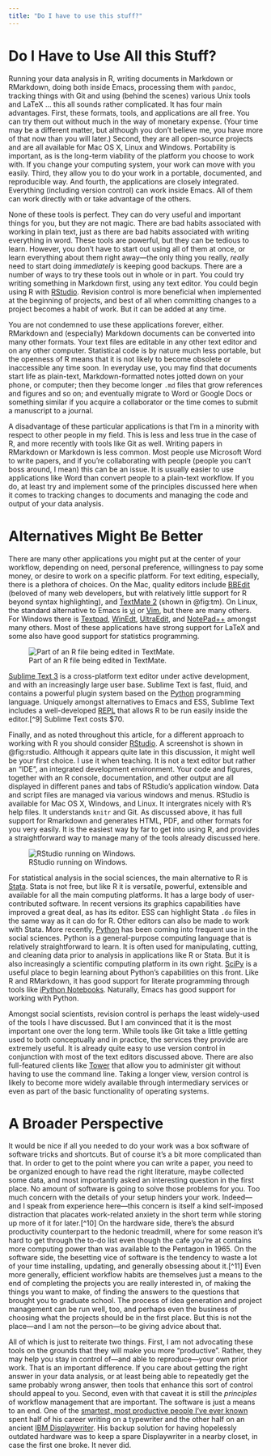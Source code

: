 ```yaml
---
title: "Do I have to use this stuff?"
---
```


# Do I Have to Use All this Stuff?

Running your data analysis in R, writing documents in Markdown or RMarkdown, doing both inside Emacs, processing them with `pandoc`, tracking things with Git and using (behind the scenes) various Unix tools and LaTeX ... this all sounds rather complicated. It has four main advantages. First, these formats, tools, and applications are all free. You can try them out without much in the way of monetary expense. (Your time may be a different matter, but although you don't believe me, you have more of that now than you will later.) Second, they are all open-source projects and are all available for Mac OS X, Linux and Windows. Portability is important, as is the long-term viability of the platform you choose to work with. If you change your computing system, your work can move with you easily. Third, they allow you to do your work in a portable, documented, and reproducible way. And fourth, the applications are closely integrated. Everything (including version control) can work inside Emacs. All of them can work directly with or take advantage of the others.

None of these tools is perfect. They can do very useful and important things for you, but they are not magic. There are bad habits associated with working in plain text, just as there are bad habits associated with writing everything in word. These tools are powerful, but they can be tedious to learn. However, you don't have to start out using all of them at once, or learn everything about them right away---the only thing you really, *really* need to start doing *immediately* is keeping good backups. There are a number of ways to try these tools out in whole or in part. You could try writing something in Markdown first, using any text editor. You could begin using R with [RStudio](http://rstudio.com). Revision control is more beneficial when implemented at the beginning of projects, and best of all when committing changes to a project becomes a habit of work. But it can be added at any time.

You are not condemned to use these applications forever, either. RMarkdown and (especially) Markdown documents can be converted into many other formats. Your text files are editable in any other text editor and on any other computer. Statistical code is by nature much less portable, but the openness of R means that it is not likely to become obsolete or inaccessible any time soon. In everyday use, you may find that documents start life as plain-text, Markdown-formatted notes jotted down on your phone, or computer; then they become longer `.md` files that grow references and figures and so on; and eventually migrate to Word or Google Docs or something similar if you acquire a collaborator or the time comes to submit a manuscript to a journal. 

A disadvantage of these particular applications is that I'm in a minority with respect to other people in my field. This is less and less true in the case of R, and more recently with tools like Git as well. Writing papers in RMarkdown or Markdown is less common. Most people use Microsoft Word to write papers, and if you're collaborating with people (people you can't boss around, I mean) this can be an issue. It is usually easier to use applications like Word than convert people to a plain-text workflow. If you do, at least try and implement some of the principles discussed here when it comes to tracking changes to documents and managing the code and output of your data analysis.

# Alternatives Might Be Better

There are many other applications you might put at the center of your workflow, depending on need, personal preference, willingness to pay some money, or desire to work on a specific platform. For text editing, especially, there is a plethora of choices. On the Mac, quality editors include [BBEdit](http://www.barebones.com/products/bbedit/index.shtml) (beloved of many web developers, but with relatively little support for R beyond syntax highlighting), and [TextMate 2](http://macromates.com/download) (shown in @fig:tm). On Linux, the standard alternative to Emacs is [vi](http://www.eng.hawaii.edu/Tutor/vi.html) or [Vim](http://www.vim.org/), but there are many others. For Windows there is [Textpad](http://www.textpad.com/), [WinEdt](http://www.winedt.com/), [UltraEdit](http://www.ultraedit.com/), and [NotePad++](http://notepad-plus.sourceforge.net/uk/site.htm) amongst many others. Most of these applications have strong support for LaTeX and some also have good support for statistics programming.

![Part of an R file being edited in TextMate.](figures/TextMate.png){#fig:tm}

[Sublime Text 3](http://www.sublimetext.com/) is a cross-platform text editor under active development, and with an increasingly large user base. Sublime Text is fast, fluid, and contains a powerful plugin system based on the [Python](http://python.org) programming language. Uniquely amongst alternatives to Emacs and ESS, Sublime Text includes a well-developed [REPL](http://en.wikipedia.org/wiki/Read%E2%80%93eval%E2%80%93print_loop) that allows R to be run easily inside the editor.[^9] Sublime Text costs \$70.

Finally, and as noted throughout this article, for a different approach to working with R you should consider [RStudio](http://www.rstudio.com). A screenshot is shown in @fig:rstudio. Although it appears quite late in this discussion, it might well be your first choice. I use it when teaching. It is not a text editor but rather an "IDE", an integrated development environment. Your code and figures, together with an R console, documentation, and other output are all displayed in different panes and tabs of RStudio's application window. Data and script files are managed via various windows and menus. RStudio is available for Mac OS X, Windows, and Linux. It intergrates nicely with R's help files. It understands `knitr` and Git. As discussed above, it has full support for Rmarkdown and generates HTML, PDF, and other formats for you very easily. It is the easiest way by far to get into using R, and provides a straightforward way to manage many of the tools already discussed here.

![RStudio running on Windows.](figures/rstudio.png){#fig:rstudio}

For statistical analysis in the social sciences, the main alternative to R is [Stata](http://www.stata.com/). Stata is not free, but like R it is versatile, powerful, extensible and available for all the main computing platforms. It has a large body of user-contributed software. In recent versions its graphics capabilities have improved a great deal, as has its editor. ESS can highlight Stata `.do` files in the same way as it can do for R. Other editors can also be made to work with Stata. More recently, [Python](http://python.org) has been coming into frequent use in the social sciences. Python is a general-purpose computing language that is relatively straightforward to learn. It is often used for manipulating, cutting, and cleaning data prior to analysis in applications like R or Stata. But it is also increasingly a scientific computing platform in its own right. [SciPy](http://www.scipy.org) is a useful place to begin learning about Python's capabilities on this front. Like R and RMarkdown, it has good support for literate programming through tools like [iPython Notebooks](http://ipython.org/notebook.html). Naturally, Emacs has good support for working with Python.

Amongst social scientists, revision control is perhaps the least widely-used of the tools I have discussed. But I am convinced that it is the most important one over the long term. While tools like Git take a little getting used to both conceptually and in practice, the services they provide are extremely useful. It is already quite easy to use version control in conjunction with most of the text editors discussed above. There are also full-featured clients like [Tower](https://www.git-tower.com) that allow you to administer git without having to use the command line. Taking a longer view, version control is likely to become more widely available through intermediary services or even as part of the basic functionality of operating systems.

# A Broader Perspective

It would be nice if all you needed to do your work was a box software of software tricks and shortcuts. But of course it's a bit more complicated than that. In order to get to the point where you can write a paper, you need to be organized enough to have read the right literature, maybe collected some data, and most importantly asked an interesting question in the first place. No amount of software is going to solve those problems for you. Too much concern with the details of your setup hinders your work. Indeed---and I speak from experience here---this concern is itself a kind self-imposed distraction that placates work-related anxiety in the short term while storing up more of it for later.[^10] On the hardware side, there's the absurd productivity counterpart to the hedonic treadmill, where for some reason it's hard to get through the to-do list even though the cafe you're at contains more computing power than was available to the Pentagon in 1965. On the software side, the besetting vice of software is the tendency to waste a lot of your time installing, updating, and generally obsessing about it.[^11] Even more generally, efficient workflow habits are themselves just a means to the end of completing the projects you are really interested in, of making the things you want to make, of finding the answers to the questions that brought you to graduate school. The process of idea generation and project management can be run well, too, and perhaps even the business of choosing what the projects should be in the first place. But this is not the place---and I am not the person---to be giving advice about that.

All of which is just to reiterate two things. First, I am not advocating these tools on the grounds that they will make you more "productive". Rather, they may help you stay in control of---and able to reproduce---your own prior work. That is an important difference. If you care about getting the right answer in your data analysis, or at least being able to repeatedly get the same probably wrong answer, then tools that enhance this sort of control should appeal to you. Second, even with that caveat it is still the *principles* of workflow management that are important. The software is just a means to an end. One of the [smartest, most productive people I've ever known](http://en.wikipedia.org/wiki/David_Kellogg_Lewis) spent half of his career writing on a typewriter and the other half on an ancient [IBM Displaywriter](http://www-03.ibm.com/ibm/history/exhibits/pc/pc_8.html). His backup solution for having hopelessly outdated hardware was to keep a spare Displaywriter in a nearby closet, in case the first one broke. It never did.
